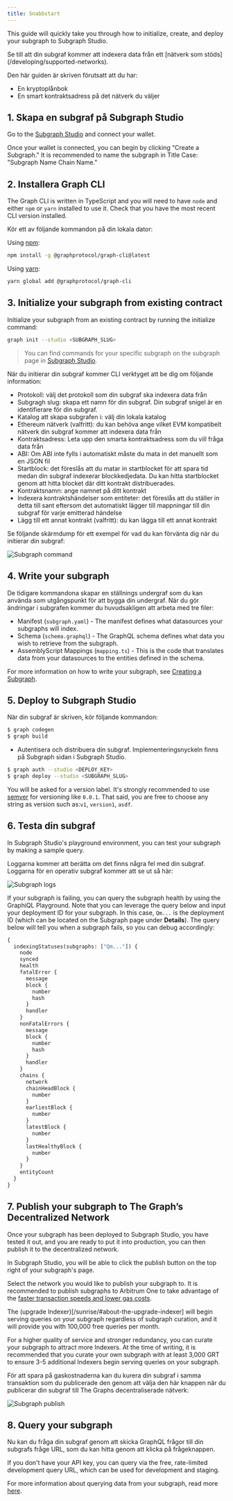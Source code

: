 ```yaml
---
title: Snabbstart
---
```


This guide will quickly take you through how to initialize, create, and deploy your subgraph to Subgraph Studio.

Se till att din subgraf kommer att indexera data från ett [nätverk som stöds] (/developing/supported-networks).

Den här guiden är skriven förutsatt att du har:

- En kryptoplånbok
- En smart kontraktsadress på det nätverk du väljer

## 1. Skapa en subgraf på Subgraph Studio

Go to the [Subgraph Studio](https://thegraph.com/studio/) and connect your wallet.

Once your wallet is connected, you can begin by clicking “Create a Subgraph." It is recommended to name the subgraph in Title Case: "Subgraph Name Chain Name."

## 2. Installera Graph CLI

The Graph CLI is written in TypeScript and you will need to have `node` and either `npm` or `yarn` installed to use it. Check that you have the most recent CLI version installed.

Kör ett av följande kommandon på din lokala dator:

Using [npm](https://www.npmjs.com/):

```sh
npm install -g @graphprotocol/graph-cli@latest
```

Using [yarn](https://yarnpkg.com/):

```sh
yarn global add @graphprotocol/graph-cli
```

## 3. Initialize your subgraph from existing contract

Initialize your subgraph from an existing contract by running the initialize command:

```sh
graph init --studio <SUBGRAPH_SLUG>
```

> You can find commands for your specific subgraph on the subgraph page in [Subgraph Studio](https://thegraph.com/studio/).

När du initierar din subgraf kommer CLI verktyget att be dig om följande information:

- Protokoll: välj det protokoll som din subgraf ska indexera data från
- Subgragh slug: skapa ett namn för din subgraf. Din subgraf snigel är en identifierare för din subgraf.
- Katalog att skapa subgrafen i: välj din lokala katalog
- Ethereum nätverk (valfritt): du kan behöva ange vilket EVM kompatibelt nätverk din subgraf kommer att indexera data från
- Kontraktsadress: Leta upp den smarta kontraktsadress som du vill fråga data från
- ABI: Om ABI inte fylls i automatiskt måste du mata in det manuellt som en JSON fil
- Startblock: det föreslås att du matar in startblocket för att spara tid medan din subgraf indexerar blockkedjedata. Du kan hitta startblocket genom att hitta blocket där ditt kontrakt distribuerades.
- Kontraktsnamn: ange namnet på ditt kontrakt
- Indexera kontraktshändelser som entiteter: det föreslås att du ställer in detta till sant eftersom det automatiskt lägger till mappningar till din subgraf för varje emitterad händelse
- Lägg till ett annat kontrakt (valfritt): du kan lägga till ett annat kontrakt

Se följande skärmdump för ett exempel för vad du kan förvänta dig när du initierar din subgraf:

![Subgraph command](/img/subgraph-init-example.png)

## 4. Write your subgraph

De tidigare kommandona skapar en ställnings undergraf som du kan använda som utgångspunkt för att bygga din undergraf. När du gör ändringar i subgrafen kommer du huvudsakligen att arbeta med tre filer:

- Manifest (`subgraph.yaml`) - The manifest defines what datasources your subgraphs will index.
- Schema (`schema.graphql`) - The GraphQL schema defines what data you wish to retrieve from the subgraph.
- AssemblyScript Mappings (`mapping.ts`) - This is the code that translates data from your datasources to the entities defined in the schema.

For more information on how to write your subgraph, see [Creating a Subgraph](/developing/creating-a-subgraph).

## 5. Deploy to Subgraph Studio

När din subgraf är skriven, kör följande kommandon:

```sh
$ graph codegen
$ graph build
```

- Autentisera och distribuera din subgraf. Implementeringsnyckeln finns på Subgraph sidan i Subgraph Studio.

```sh
$ graph auth --studio <DEPLOY_KEY>
$ graph deploy --studio <SUBGRAPH_SLUG>
```

You will be asked for a version label. It's strongly recommended to use [semver](https://semver.org/) for versioning like `0.0.1`. That said, you are free to choose any string as version such as:`v1`, `version1`, `asdf`.

## 6. Testa din subgraf

In Subgraph Studio's playground environment, you can test your subgraph by making a sample query.

Loggarna kommer att berätta om det finns några fel med din subgraf. Loggarna för en operativ subgraf kommer att se ut så här:

![Subgraph logs](/img/subgraph-logs-image.png)

If your subgraph is failing, you can query the subgraph health by using the GraphiQL Playground. Note that you can leverage the query below and input your deployment ID for your subgraph. In this case, `Qm...` is the deployment ID (which can be located on the Subgraph page under **Details**). The query below will tell you when a subgraph fails, so you can debug accordingly:

```graphql
{
  indexingStatuses(subgraphs: ["Qm..."]) {
    node
    synced
    health
    fatalError {
      message
      block {
        number
        hash
      }
      handler
    }
    nonFatalErrors {
      message
      block {
        number
        hash
      }
      handler
    }
    chains {
      network
      chainHeadBlock {
        number
      }
      earliestBlock {
        number
      }
      latestBlock {
        number
      }
      lastHealthyBlock {
        number
      }
    }
    entityCount
  }
}
```

## 7. Publish your subgraph to The Graph’s Decentralized Network

Once your subgraph has been deployed to Subgraph Studio, you have tested it out, and you are ready to put it into production, you can then publish it to the decentralized network.

In Subgraph Studio, you will be able to click the publish button on the top right of your subgraph's page.

Select the network you would like to publish your subgraph to. It is recommended to publish subgraphs to Arbitrum One to take advantage of the [faster transaction speeds and lower gas costs](/arbitrum/arbitrum-faq).

The (upgrade Indexer)[/sunrise/#about-the-upgrade-indexer] will begin serving queries on your subgraph regardless of subgraph curation, and it will provide you with 100,000 free queries per month.

For a higher quality of service and stronger redundancy, you can curate your subgraph to attract more Indexers. At the time of writing, it is recommended that you curate your own subgraph with at least 3,000 GRT to ensure 3-5 additional Indexers begin serving queries on your subgraph.

För att spara på gaskostnaderna kan du kurera din subgraf i samma transaktion som du publicerade den genom att välja den här knappen när du publicerar din subgraf till The Graphs decentraliserade nätverk:

![Subgraph publish](/img/publish-and-signal-tx.png)

## 8. Query your subgraph

Nu kan du fråga din subgraf genom att skicka GraphQL frågor till din subgrafs fråge URL, som du kan hitta genom att klicka på frågeknappen.

If you don't have your API key, you can query via the free, rate-limited development query URL, which can be used for development and staging.

For more information about querying data from your subgraph, read more [here](/querying/querying-the-graph/).
